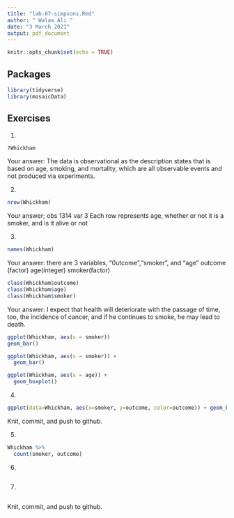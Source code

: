 ```yaml
---
title: "lab-07-simpsons.Rmd"
author: " Walaa Ali "
date: "3 March 2021"
output: pdf_document
---
```


```r
knitr::opts_chunk$set(echo = TRUE)
```

## Packages

```r
library(tidyverse) 
library(mosaicData)
```


## Exercises


1.  
```r
?Whickham
```
    
Your answer:
The data is observational as the description states that is based on age, smoking, and mortality, which are all observable events and not produced via experiments.



2.  
```r
nrow(Whickham)

```

Your answer;
obs 1314  var 3
Each row represents age, whether or not it is a smoker, and is it alive or not

3.  

```r
names(Whickham)
```

Your answer:  there are 3 variables, "0utcome","smoker", and "age"
outcome (factor)
age(integer)
smoker(factor)
```r
class(Whickham$outcome)
class(Whickham$age)
class(Whickham$smoker)
```

Your answer: I expect that health will deteriorate with the passage of time, too, the incidence of cancer, and if he continues to smoke, he may lead to death.

```r
ggplot(Whickham, aes(x = smoker))
geom_bar()
```


```r
ggplot(Whickham, aes(x = smoker)) +
  geom_bar()
```

```r
ggplot(Whickham, aes(x = age)) +
  geom_boxplot()
```


4. 

```r
ggplot(data=Whickham, aes(x=smoker, y=outcome, color=outcome)) + geom_bar(stat="identity")
```

Knit, commit, and push to github.

5. 

```r
Whickham %>%
  count(smoker, outcome)
```

6.

```r

```

7. 

```r

```

Knit, commit, and push to github.
